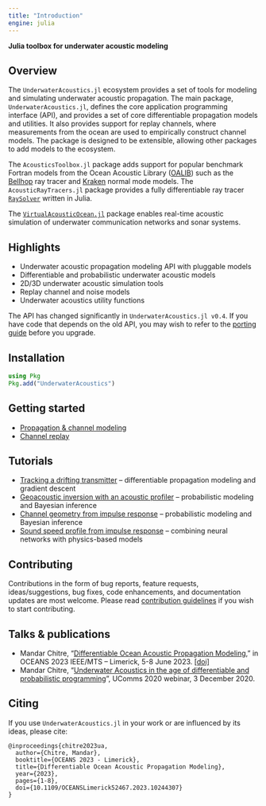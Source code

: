 ```yaml
---
title: "Introduction"
engine: julia
---
```


**Julia toolbox for underwater acoustic modeling**

## Overview

The `UnderwaterAcoustics.jl` ecosystem provides a set of tools for modeling and simulating underwater acoustic propagation. The main package, `UnderwaterAcoustics.jl`, defines the core application programming interface (API), and provides a set of core differentiable propagation models and utilities. It also provides support for replay channels, where measurements from the ocean are used to empirically construct channel models. The package is designed to be extensible, allowing other packages to add models to the ecosystem.

The `AcousticsToolbox.jl` package adds support for popular benchmark Fortran models from the Ocean Acoustic Library ([OALIB](http://oalib.hlsresearch.com/AcousticsToolbox/)) such as the [Bellhop](bellhop.qmd) ray tracer and [Kraken](kraken.qmd) normal mode models. The `AcousticRayTracers.jl` package provides a fully differentiable ray tracer [`RaySolver`](raysolver.qmd) written in Julia.

<!--
The `DataDrivenAcoustics.jl` package provides a set of tools ([`RBNN`](rbnn.qmd) and [`MBNN`](mbnn.qmd)) for building and using data-driven propagation models that can be used with partial or no environmental information.
-->

The [`VirtualAcousticOcean.jl`](https://github.com/org-arl/VirtualAcousticOcean.jl) package enables real-time acoustic simulation of underwater communication networks and sonar systems.

## Highlights

- Underwater acoustic propagation modeling API with pluggable models
- Differentiable and probabilistic underwater acoustic models
- 2D/3D underwater acoustic simulation tools
- Replay channel and noise models
- Underwater acoustics utility functions

::: {.callout-caution title="Breaking changes"}
The API has changed significantly in `UnderwaterAcoustics.jl v0.4`. If you have code that depends
on the old API, you may wish to refer to the [porting guide](porting.qmd) before you upgrade.
:::

## Installation

```julia
using Pkg
Pkg.add("UnderwaterAcoustics")
```

## Getting started

- [Propagation & channel modeling](quickstart.qmd)
- [Channel replay](replay.qmd)

## Tutorials

- [Tracking a drifting transmitter](tut1.qmd) – differentiable propagation modeling and gradient descent
- [Geoacoustic inversion with an acoustic profiler](tut2.qmd) – probabilistic modeling and Bayesian inference
- [Channel geometry from impulse response](tut3.qmd) – probabilistic modeling and Bayesian inference
- [Sound speed profile from impulse response](tut4.qmd) – combining neural networks with physics-based models

## Contributing

Contributions in the form of bug reports, feature requests, ideas/suggestions, bug fixes, code enhancements, and documentation updates are most welcome. Please read [contribution guidelines](https://github.com/org-arl/UnderwaterAcoustics.jl/blob/master/CONTRIBUTING.md) if you wish to start contributing.

## Talks & publications

- Mandar Chitre, "[Differentiable Ocean Acoustic Propagation Modeling](https://arl.nus.edu.sg/wp-content/uploads/2023/04/Chitre_Differentiable-Ocean-Acoustic-Propagation-Modeling.pdf)," in OCEANS 2023 IEEE/MTS – Limerick, 5-8 June 2023. [[doi]](https://doi.org/10.1109/OCEANSLimerick52467.2023.10244307)
- Mandar Chitre, "[Underwater Acoustics in the age of differentiable and probabilistic programming](https://www.facebook.com/watch/live/?v=2473971036238315)", UComms 2020 webinar, 3 December 2020.

## Citing

If you use `UnderwaterAcoustics.jl` in your work or are influenced by its ideas, please cite:
```
@inproceedings{chitre2023ua,
  author={Chitre, Mandar},
  booktitle={OCEANS 2023 - Limerick},
  title={Differentiable Ocean Acoustic Propagation Modeling},
  year={2023},
  pages={1-8},
  doi={10.1109/OCEANSLimerick52467.2023.10244307}
}
```
